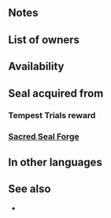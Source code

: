 {{Passive
|name=Spd/Res Oath
|type=C
|exclusive=0
|canUseMove=Infantry,Flying
|canUseWeapon={{WeaponList|All}}
|timingID=8
|abilityID=23
|limit1ID=14
|randomTimestamp=2021-02-08T07:00:00Z
|properties=random_owner
|1name=Spd/Res Oath 1
|alt1name=Spd Res Oath 1
|1tagid=SID_速さ魔防の信義1
|1effect=At start of turn, if unit is adjacent to an ally, grants Spd/Res+3 to unit for 1 turn.
|1required=-
|1cost=60
|1promotionRarity=4
|1promotionTier=1
|intID1=2393
|sort1=14040
|value1=2
|randomMinLv1=21
|randomMaxLv1=30
|2name=Spd/Res Oath 2
|alt2name=Spd Res Oath 2
|2tagid=SID_速さ魔防の信義2
|2effect=At start of turn, if unit is adjacent to an ally, grants Spd/Res+4 to unit for 1 turn.
|2required=Spd/Res Oath 1
|2cost=120
|2promotionRarity=5
|2promotionTier=1
|intID2=2394
|sort2=14041
|value2=4
|randomMinLv2=26
|randomMaxLv2=35
|3name=Spd/Res Oath 3
|alt3name=Spd Res Oath 3
|3tagid=SID_速さ魔防の信義3
|3effect=At start of turn, if unit is adjacent to an ally, grants Spd/Res+5 to unit for 1 turn.
|3required=Spd/Res Oath 2
|3cost=240
|intID3=2395
|sort3=14042
|value3=6
|randomMinLv3=31
}}
==Notes==
{{Bonuses}}
==List of owners==
{{Skill Hero List}}
==Availability==
{{PassiveFocusList}}
{{PassiveDistributionList}}
{{PassiveCombatManualList}}
==Seal acquired from==
===Tempest Trials reward===
{{Tempest Trials seal reward}}
===[[Sacred Seal Forge]]===
{{SealCosts
|seals=Spd/Res Oath 1;Spd/Res Oath 2;Spd/Res Oath 3
|badgeColor=Transparent
|costs1=20;100;40
|costs2=60;200;50
|costs3=400;1000;100
}}
==In other languages==
{{OtherLanguages
|english=Spd/Res Oath
|japanese=速さ魔防の信義
|german=Ges./Res.-Eid
|spanishEU=Lealtad Vel/Res
|spanishLA=Pacto Vel./Res.
|french=Vœu Vit/Rés
|italian=Lealtà Vel/Res
|chineseTW=速度魔防的信義
|portuguese=Pacto Vel./Res.
}}
==See also==
*
{{Seals Navbox}}
{{Passives Navbox|C}}